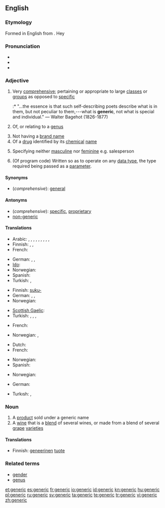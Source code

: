 ==English==
{{wikipedia}}

===Etymology===
Formed in English from {{etyl|la}} {{suffix|genus|alt1=gener-|t1=genus, kind|ic}}.
Hey

===Pronunciation===
* {{IPA|/dʒɪˈnɛɹɪk/}}
* {{audio|en-us-generic.ogg|Audio (US)}}
* {{rhymes|ɛrɪk}}

===Adjective===
{{en-adj}}

# Very [[comprehensive]]; pertaining or appropriate to large [[class]]es or [[group]]s as opposed to [[specific]]
#:* "...the essence is that such self-describing poets describe what is in them, but not peculiar to them,---what is '''generic''', not what is special and individual." &mdash; Walter Bagehot (1826-1877)
# {{biology}} Of, or relating to a [[genus]] {{italbrac|not comparable}}
# Not having a [[brand name]]
# Of a [[drug]] identified by its [[chemical]] [[name]]
# {{grammar}} Specifying neither [[masculine]] nor [[feminine]] e.g. salesperson
# {{computing}} (Of program code) Written so as to operate on any [[data type]], the type required being passed as a [[parameter]].

====Synonyms====
* (''comprehensive''): [[general]]

====Antonyms====
* (''comprehensive''): [[specific]], [[proprietary]]
* [[non-generic]]

====Translations====
{{trans-top|very comprehensive}}
* Arabic: {{t-|ar|إجمالي|alt=إِجْمالِيّ|sc=Arab}}, {{t+|ar|جامع|alt=جامِع|sc=Arab}}, {{t+|ar|شامل|alt=شامِل|sc=Arab}}, {{t-|ar|شمولي|alt=شُمُولِيّ|sc=Arab}}, {{t-|ar|عام|alt=عامّ|sc=Arab}}, {{t-|ar|عمومي|alt=عُمُومِيّ|sc=Arab}}, {{t-|ar|عميم|alt=عَمِيم|sc=Arab}}, {{t-|ar|كلي|alt=كُلِّيّ|sc=Arab}}, {{t+|ar|محيط|alt=مُحِيطٌ|sc=Arab}}, {{t-|ar|مطلق|alt=مُطْلَق|sc=Arab}}
* Finnish: {{t+|fi|yleinen}}, {{t-|fi|yleis-}}, {{t-|fi|geneerinen}}
* French: {{t+|fr|générique}}
{{trans-mid}}
* German: {{t|de|allgemein}}, {{t-|de|generisch}}, {{t|de|typisch}}
* [[Ido]]: {{t+|io|generala|xs=Ido}}
* Norwegian: {{t-|no|generisk}}
* Spanish: {{t|es|genérico}}
* Turkish: {{t-|tr|genelleyici}}, {{t-|tr|kapsamlı}}
{{trans-bottom}}

{{trans-top|of, or relating to a genus}}
* Finnish: [[suku-]]
* German: {{t|de|artmäßig}}, {{t|de|gattungsmäßig}}, {{t|de|arttypisch}}
* Norwegian: {{t-|no|generisk}}
{{trans-mid}}
* [[Scottish Gaelic]]: {{t-|gd|gneitheach|xs=Scottish Gaelic}}
* Turkish: {{t|tr|cinsle ilgili}}, {{t|tr|familyaya ait|alt=familyaya āit}}, {{t|tr|soyuna özgü}}, {{t|tr|eşdeğer}}
{{trans-bottom}}

{{trans-top|not having a brand name}}
* French: {{t+|fr|générique}}
{{trans-mid}}
* Norwegian: {{t|no|merkelo/s}}, {{t-|no|generisk}}
{{trans-bottom}}

{{trans-top|of a drug identified by its chemical name}}
* Dutch: {{t|nl|generiek}}
* French: {{t+|fr|générique}}
{{trans-mid}}
* Norwegian: {{t-|no|generisk}}
* Spanish: {{t|es|genérico}}
{{trans-bottom}}

{{trans-top|specifying neither masculine nor feminine e.g. salesperson}}
* Norwegian: {{t|no|kjo/nnsno/ytral}}
{{trans-mid}}
{{trans-bottom}}

{{trans-top|(computing) written so as to operate on any data type}}
* German: {{t|de|generisch}}
{{trans-mid}}
* Turkısh: {{t|tr|generic}}, {{t|tr|üreysel}}
{{trans-bottom}}

===Noun===
{{en-noun}}

# A [[product]] sold under a generic name
# A [[wine]] that is a [[blend]] of several wines, or made from a blend of several [[grape]] [[varieties]]

====Translations====
{{trans-top|A product sold under a generic name}}
* Finnish: [[geneerinen]] [[tuote]]
{{trans-mid}}
{{trans-bottom}}

{{trans-top|A wine that is a blend of several wines, or made from a blend of several grape varieties}}
{{trans-mid}}
{{trans-bottom}}

===Related terms===
* [[gender]]
* [[genus]]

[[et:generic]]
[[es:generic]]
[[fr:generic]]
[[io:generic]]
[[id:generic]]
[[kn:generic]]
[[hu:generic]]
[[pl:generic]]
[[ru:generic]]
[[sv:generic]]
[[ta:generic]]
[[te:generic]]
[[tr:generic]]
[[vi:generic]]
[[zh:generic]]
